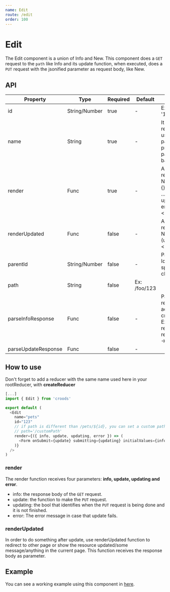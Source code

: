 ```yaml
---
name: Edit
route: /edit
order: 100
---
```


# Edit

The Edit component is a union of Info and New.
This component does a `GET` request to the `path` like Info and its update function,
when executed, does a `PUT` request with the jsonified parameter as request body, like New.

## API

| Property            | Type          | Required | Default          | Description                                                                                                                     |
| ------------------- | ------------- | -------- | ---------------- | ------------------------------------------------------------------------------------------------------------------------------- |
| id                  | String/Number | true     | -                | Ex: 1234 or '1234'                                                                                                              |
| name                | String        | true     | -                | It defines which reducer will be used and, if no path have been provider, will set path to baseUrl/name.                        |
| render              | Func          | true     | -                | A function returning a React Node. Ex: ({ info = {}, update = (id, ...attributes), updating = bool, error }, props) -> < JSX /> |
| renderUpdated       | Func          | false    | -                | A function returning a React Node. Ex: (updated = {}) -> < JSX />                                                               |
| parentId            | String/Number | false    | -                | Parent element's Id, for more specificity in changes.                                                                           |
| path                | String        | false    | Ex: /foo/123                                                                                                            |
| parseInfoResponse   | Func          | false    | -                | Parse specific responses to adjust the API to croods patterns. Ex: (json, response, requestAttributes) -> Object                |
| parseUpdateResponse | Func          | false    | -                |                                                                                                                                 |

## How to use

Don't forget to add a reducer with the same name used here in your rootReducer, with **createReducer**

```javascript
[...]
import { Edit } from 'croods'

export default (
  <Edit
    name="pets"
    id="123"
    // if path is different than /pets/${id}, you can set a custom path like so:
    // path='/customPath'
    render={({ info, update, updating, error }) => (
      <Form onSubmit={update} submitting={updating} initialValues={info} />
    )}
  />
)
```

### render

The render function receives four parameters: **info, update, updating and error**.

- info: the response body of the `GET` request.
- update: the function to make the `PUT` request.
- updating: the bool that identifies when the `PUT` request is being done and it is not finished.
- error: The error message in case that update fails.

### renderUpdated

In order to do something after update, use renderUpdated function to
redirect to other page or show the resource updated/some message/anything in the current page.
This function receives the response body as parameter.

## Example

You can see a working example using this component in [here](https://github.com/SeasonedSoftware/croods/blob/master/example/src/colors/Edit.js).
